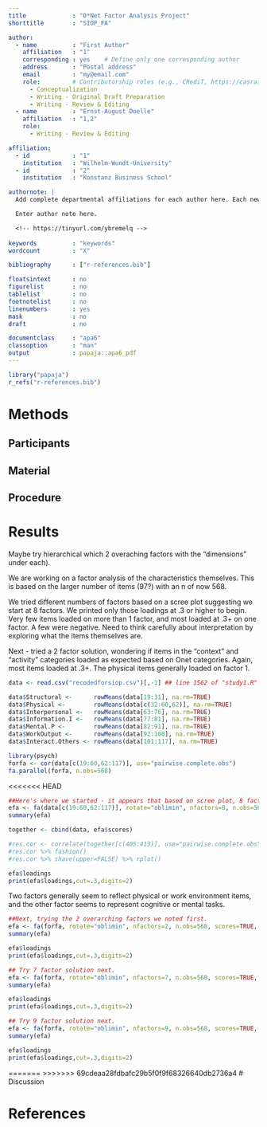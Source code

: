 ```yaml
---
title             : "O*Net Factor Analysis Project"
shorttitle        : "SIOP_FA"

author: 
  - name          : "First Author"
    affiliation   : "1"
    corresponding : yes    # Define only one corresponding author
    address       : "Postal address"
    email         : "my@email.com"
    role:         # Contributorship roles (e.g., CRediT, https://casrai.org/credit/)
      - Conceptualization
      - Writing - Original Draft Preparation
      - Writing - Review & Editing
  - name          : "Ernst-August Doelle"
    affiliation   : "1,2"
    role:
      - Writing - Review & Editing

affiliation:
  - id            : "1"
    institution   : "Wilhelm-Wundt-University"
  - id            : "2"
    institution   : "Konstanz Business School"

authornote: |
  Add complete departmental affiliations for each author here. Each new line herein must be indented, like this line.

  Enter author note here.

  <!-- https://tinyurl.com/ybremelq -->
  
keywords          : "keywords"
wordcount         : "X"

bibliography      : ["r-references.bib"]

floatsintext      : no
figurelist        : no
tablelist         : no
footnotelist      : no
linenumbers       : yes
mask              : no
draft             : no

documentclass     : "apa6"
classoption       : "man"
output            : papaja::apa6_pdf
---
```


```r
library("papaja")
r_refs("r-references.bib")
```

# Methods

## Participants

## Material

## Procedure

# Results

Maybe try hierarchical which 2 overaching factors with the "dimensions" under each). 

We are working on a factor analysis of the characteristics themselves. This is based on the larger number of items (97?) with an n of now 568. 

We tried different numbers of factors based on a scree plot suggesting we start at 8 factors. We printed only those loadings at .3 or higher to begin. Very few items loaded on more than 1 factor, and most loaded at .3+ on one factor. A few were negative. Need to think carefully about interpretation by exploring what the items themselves are.

Next - tried a 2 factor solution, wondering if items in the "context" and "activity" categories loaded as expected based on Onet categories. Again, most items loaded at .3+. The physical items generally loaded on factor 1.

```r

data <- read.csv("recodedforsiop.csv")[,-1] ## line 1562 of "study1.R" script

data$Structural <-      rowMeans(data[19:31], na.rm=TRUE)
data$Physical <-        rowMeans(data[c(32:60,62)], na.rm=TRUE)
data$Interpersonal <-   rowMeans(data[63:76], na.rm=TRUE)
data$Information.I <-   rowMeans(data[77:81], na.rm=TRUE)
data$Mental.P <-        rowMeans(data[82:91], na.rm=TRUE)
data$WorkOutput <-      rowMeans(data[92:100], na.rm=TRUE)
data$Interact.Others <- rowMeans(data[101:117], na.rm=TRUE)

library(psych)
forfa <- cor(data[c(19:60,62:117)], use="pairwise.complete.obs")
fa.parallel(forfa, n.obs=568)
```

<<<<<<< HEAD
```r
##Here's where we started - it appears that based on scree plot, 8 factors might be appropriate.
efa <- fa(data[c(19:60,62:117)], rotate="oblimin", nfactors=8, n.obs=568, scores=TRUE, alpha=.1) ## changed to data so can get factor scores
summary(efa)

together <- cbind(data, efa$scores)

#res.cor <- correlate(together[c(405:413)], use="pairwise.complete.obs")
#res.cor %>% fashion()
#res.cor %>% shave(upper=FALSE) %>% rplot()

efa$loadings
print(efa$loadings,cut=.3,digits=2)
```

Two factors generally seem to reflect physical or work environment items, and the other factor seems to represent cognitive or mental tasks. 

```r
##Next, trying the 2 overarching factors we noted first. 
efa <- fa(forfa, rotate="oblimin", nfactors=2, n.obs=568, scores=TRUE, alpha=.1)
summary(efa)

efa$loadings
print(efa$loadings,cut=.3,digits=2)
```

```r
## Try 7 factor solution next. 
efa <- fa(forfa, rotate="oblimin", nfactors=7, n.obs=568, scores=TRUE, alpha=.1)
summary(efa)

efa$loadings
print(efa$loadings,cut=.3,digits=2)
```

```r
## Try 9 factor solution next. 
efa <- fa(forfa, rotate="oblimin", nfactors=9, n.obs=568, scores=TRUE, alpha=.1)
summary(efa)

efa$loadings
print(efa$loadings,cut=.3,digits=2)
```
=======
>>>>>>> 69cdeaa28fdbafc29b5f0f9f68326640db2736a4
# Discussion


\newpage

# References

\begingroup
\setlength{\parindent}{-0.5in}
\setlength{\leftskip}{0.5in}

<div id="refs" custom-style="Bibliography"></div>
\endgroup
